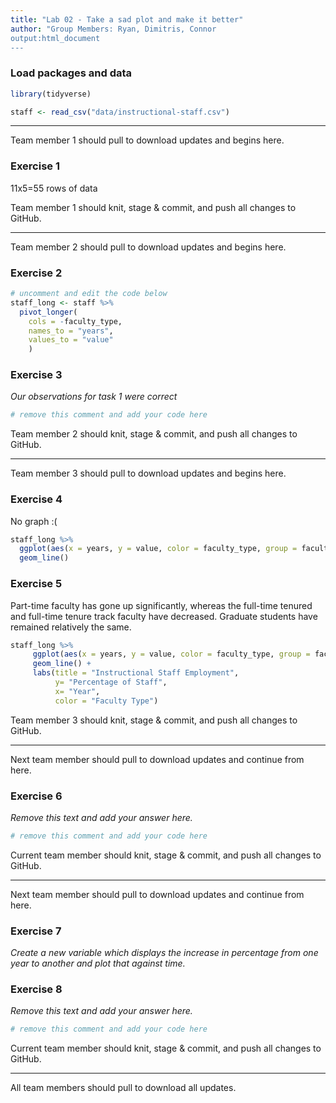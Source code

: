 ```yaml
---
title: "Lab 02 - Take a sad plot and make it better"
author: "Group Members: Ryan, Dimitris, Connor
output:html_document
---
```


### Load packages and data

```r
library(tidyverse) 
```

```r
staff <- read_csv("data/instructional-staff.csv")
```


--------


Team member 1 should pull to download updates and begins here.



### Exercise 1

11x5=55 rows of data


Team member 1 should knit, stage & commit, and push all changes to GitHub.

--------

Team member 2 should pull to download updates and begins here.

### Exercise 2

```r
# uncomment and edit the code below
staff_long <- staff %>%
  pivot_longer(
    cols = -faculty_type, 
    names_to = "years",
    values_to = "value"
    )
```


### Exercise 3

*Our observations for task 1 were correct*

```r
# remove this comment and add your code here
```


Team member 2 should knit, stage & commit, and push all changes to GitHub.

--------

Team member 3 should pull to download updates and begins here.


### Exercise 4

No graph :(
```r
staff_long %>%
  ggplot(aes(x = years, y = value, color = faculty_type, group = faculty_type)) +
  geom_line()
```


### Exercise 5
Part-time faculty has gone up significantly, whereas the full-time tenured and full-time tenure track faculty have decreased. Graduate students have remained relatively the same. 
```r
staff_long %>%
     ggplot(aes(x = years, y = value, color = faculty_type, group = faculty_type)) +
     geom_line() +
     labs(title = "Instructional Staff Employment",
          y= "Percentage of Staff",
          x= "Year",
          color = "Faculty Type")
```


Team member 3 should knit, stage & commit, and push all changes to GitHub.

--------

Next team member should pull to download updates and continue from here.


### Exercise 6

*Remove this text and add your answer here.*

```r
# remove this comment and add your code here
```


Current team member should knit, stage & commit, and push all changes to GitHub.

--------

Next team member should pull to download updates and continue from here.


### Exercise 7

*Create a new variable which displays the increase in percentage from one year to another and plot that against time. *


### Exercise 8

*Remove this text and add your answer here.*

```r
# remove this comment and add your code here
```


Current team member should knit, stage & commit, and push all changes to GitHub.

--------

All team members should pull to download all updates.



